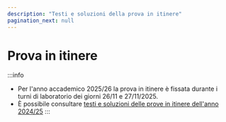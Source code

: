 ```yaml
---
description: "Testi e soluzioni della prova in itinere"
pagination_next: null
---
```



# Prova in itinere

:::info
- Per l'anno accademico 2025/26 la prova in itinere è fissata durante i turni di laboratorio dei giorni 26/11 e 27/11/2025.
- È possibile consultare [testi e soluzioni delle prove in itinere dell'anno 2024/25](../past-courses/2024-14bhd-informatica/6-itinere.mdx)
:::

